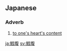==Japanese==
{{ja-kanjitab|たら|ふく|yomi=k}}

===Adverb===
{{ja-pos|adverb|たらふく}}

# [[to one's heart's content]]

[[ja:鱈腹]]
[[sv:鱈腹]]